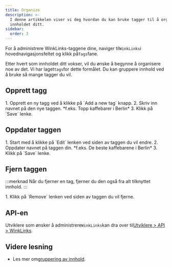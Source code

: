 ```yaml
---
title: Organize
description: >-
  I denne artikkelen viser vi deg hvordan du kan bruke tagger til å organisere
  innholdet ditt.
sidebar:
  order: 3
---
```


For å administrere WinkLinks-taggene dine, naviger til`WinkLinks`i hovednavigasjonsfeltet og klikk på`Tags`fane.

Etter hvert som innholdet ditt vokser, vil du ønske å begynne å organisere noe av det. Vi har laget`tags`for dette formålet. Du kan gruppere innhold ved å bruke så mange tagger du vil.

## Opprett tagg

<Steps>
  1. Opprett en ny tagg ved å klikke på `Add a new tag` knapp.
  2. Skriv inn navnet på den nye taggen. *f.eks. Topp kaffebarer i Berlin*
  3. Klikk på `Save` lenke.
</Steps>


## Oppdater taggen

<Steps>
  1. Start med å klikke på `Edit` lenken ved siden av taggen du vil endre.
  2. Oppdater navnet på taggen din. *f.eks. De beste kaffebarene i Berlin*
  3. Klikk på `Save` lenke.
</Steps>


## Fjern taggen

:::merknad
Når du fjerner en tag, fjerner du den også fra alt tilknyttet innhold.
:::

<Steps>
  1. Klikk på `Remove` lenken ved siden av taggen du vil fjerne.
</Steps>


## API-en

Utviklere som ønsker å administrere`WinkLinks`kan dra over til[Utviklere > API > WinkLinks](/developers/apis/#winklinks-api).

## Videre lesning

* Les mer om[gruppering av innhold](/link-manager/content#grouping-content).

